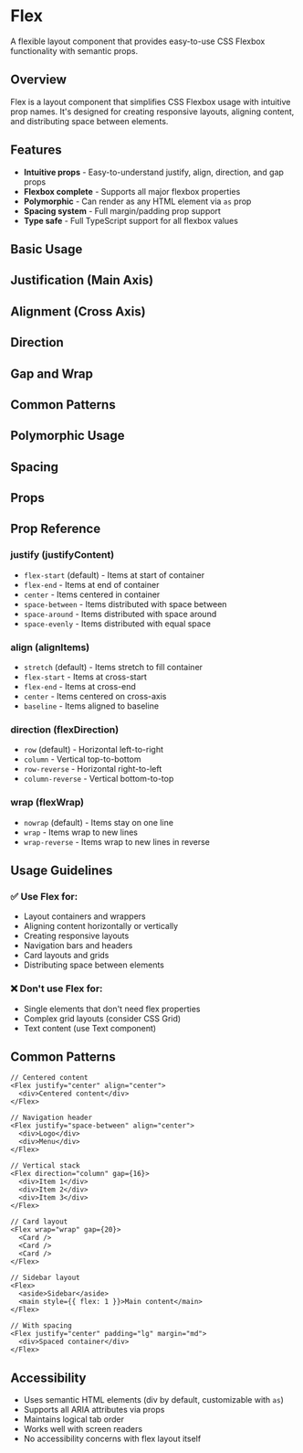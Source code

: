 
<Meta of={FlexStories} />

# Flex

A flexible layout component that provides easy-to-use CSS Flexbox functionality with semantic props.

## Overview

Flex is a layout component that simplifies CSS Flexbox usage with intuitive prop names. It's designed for creating responsive layouts, aligning content, and distributing space between elements.

## Features

- **Intuitive props** - Easy-to-understand justify, align, direction, and gap props
- **Flexbox complete** - Supports all major flexbox properties
- **Polymorphic** - Can render as any HTML element via `as` prop
- **Spacing system** - Full margin/padding prop support
- **Type safe** - Full TypeScript support for all flexbox values

## Basic Usage

<Canvas of={FlexStories.Default} />

## Justification (Main Axis)

<Canvas of={FlexStories.CenterJustified} />
<Canvas of={FlexStories.SpaceBetween} />

## Alignment (Cross Axis)

<Canvas of={FlexStories.CenterAligned} />
<Canvas of={FlexStories.CenteredBoth} />

## Direction

<Canvas of={FlexStories.Column} />
<Canvas of={FlexStories.ColumnCentered} />

## Gap and Wrap

<Canvas of={FlexStories.WithGap} />
<Canvas of={FlexStories.WithWrap} />

## Common Patterns

<Canvas of={FlexStories.Navigation} />

## Polymorphic Usage

<Canvas of={FlexStories.PolymorphicSection} />

## Spacing

<Canvas of={FlexStories.WithSpacing} />

## Props

<ArgTypes of={FlexStories} />

## Prop Reference

### justify (justifyContent)
- `flex-start` (default) - Items at start of container
- `flex-end` - Items at end of container
- `center` - Items centered in container
- `space-between` - Items distributed with space between
- `space-around` - Items distributed with space around
- `space-evenly` - Items distributed with equal space

### align (alignItems)
- `stretch` (default) - Items stretch to fill container
- `flex-start` - Items at cross-start
- `flex-end` - Items at cross-end
- `center` - Items centered on cross-axis
- `baseline` - Items aligned to baseline

### direction (flexDirection)
- `row` (default) - Horizontal left-to-right
- `column` - Vertical top-to-bottom
- `row-reverse` - Horizontal right-to-left
- `column-reverse` - Vertical bottom-to-top

### wrap (flexWrap)
- `nowrap` (default) - Items stay on one line
- `wrap` - Items wrap to new lines
- `wrap-reverse` - Items wrap to new lines in reverse

## Usage Guidelines

### ✅ Use Flex for:
- Layout containers and wrappers
- Aligning content horizontally or vertically
- Creating responsive layouts
- Navigation bars and headers
- Card layouts and grids
- Distributing space between elements

### ❌ Don't use Flex for:
- Single elements that don't need flex properties
- Complex grid layouts (consider CSS Grid)
- Text content (use Text component)

## Common Patterns

```tsx
// Centered content
<Flex justify="center" align="center">
  <div>Centered content</div>
</Flex>

// Navigation header
<Flex justify="space-between" align="center">
  <div>Logo</div>
  <div>Menu</div>
</Flex>

// Vertical stack
<Flex direction="column" gap={16}>
  <div>Item 1</div>
  <div>Item 2</div>
  <div>Item 3</div>
</Flex>

// Card layout
<Flex wrap="wrap" gap={20}>
  <Card />
  <Card />
  <Card />
</Flex>

// Sidebar layout
<Flex>
  <aside>Sidebar</aside>
  <main style={{ flex: 1 }}>Main content</main>
</Flex>

// With spacing
<Flex justify="center" padding="lg" margin="md">
  <div>Spaced container</div>
</Flex>
```

## Accessibility

- Uses semantic HTML elements (div by default, customizable with `as`)
- Supports all ARIA attributes via props
- Maintains logical tab order
- Works well with screen readers
- No accessibility concerns with flex layout itself